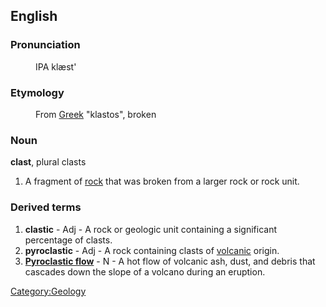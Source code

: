 ==English==

===Pronunciation===
:IPA klæst'

===Etymology===
:From [[Greek]] "klastos", broken

===Noun===
'''clast''', plural clasts

#A fragment of [[rock]] that was broken from a larger rock or rock unit. 


===Derived terms===

#'''clastic''' - Adj -  A rock or geologic unit containing a significant percentage of clasts.
#'''pyroclastic''' - Adj - A rock containing clasts of [[volcanic]] origin.
#'''[[Pyroclastic flow]]''' - N - A hot flow of volcanic ash, dust, and debris that cascades down the slope of a volcano during an eruption.
[[Category:Geology]]